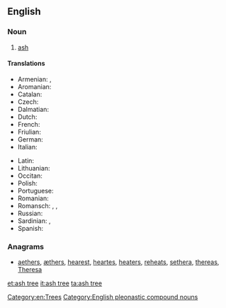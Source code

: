 ==English==
{{wikipedia}}

===Noun===
{{en-noun}}

# [[ash#Noun 2|ash]]

====Translations====
{{trans-top|ash}}
* Armenian: {{t-|hy|հացենի|tr=hac'eni}}, {{t-|hy|հացի|tr=hac'i}}
* Aromanian: {{t|rup|frapsin}}
* Catalan: {{t|ca|freixe}}
* Czech: {{t+|cs|jasan|m}}
* Dalmatian: {{t|dlm|uarno|m}}
* Dutch: {{t+|nl|es|m}}
* French: {{t+|fr|frêne|m}}
* Friulian: {{t|fur|frassin}}
* German: {{t+|de|Esche|f}}
* Italian: {{t+|it|frassino|m}}
{{trans-mid}}
* Latin: {{t-|la|fraxinus}}
* Lithuanian: {{t+|lt|uosis|m}}
* Occitan: {{t|oc|fraisse}}
* Polish: {{t+|pl|jesion|m}}
* Portuguese: {{t+|pt|freixo|m}}
* Romanian: {{t|ro|frasin}}
* Romansch: {{t|rm|fraissen}}, {{t|rm|fraischen}}, {{t|rm|fressen}}
* Russian: {{t+|ru|ясень|m|tr=jásen'}}
* Sardinian: {{t|sc|frassu}}, {{t|sc|oga}}
* Spanish: {{t+|es|fresno|m}}
{{trans-bottom}}

===Anagrams===
* [[aethers#English|aethers]], [[æthers#English|æthers]], [[hearest#English|hearest]], [[heartes#English|heartes]], [[heaters#English|heaters]], [[reheats#English|reheats]], [[sethera#English|sethera]], [[thereas#English|thereas]], [[Theresa#English|Theresa]]

[[Category:en:Trees]]
[[Category:English pleonastic compound nouns]]
[[et:ash tree]]
[[it:ash tree]]
[[ta:ash tree]]